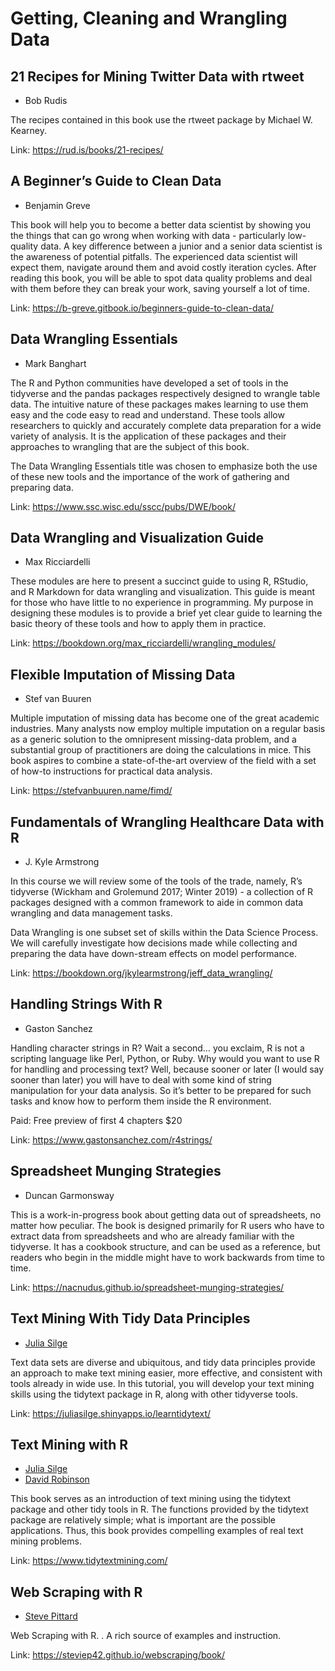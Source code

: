 # Getting, Cleaning and Wrangling Data

## 21 Recipes for Mining Twitter Data with rtweet

- Bob Rudis

The recipes contained in this book use the rtweet package by Michael W.
Kearney.

Link: [https://rud.is/books/21-recipes/](https://rud.is/books/21-recipes/)

## A Beginner's Guide to Clean Data

- Benjamin Greve

This book will help you to become a better data scientist by showing you
the things that can go wrong when working with data - particularly
low-quality data. A key difference between a junior and a senior data
scientist is the awareness of potential pitfalls. The experienced data
scientist will expect them, navigate around them and avoid costly
iteration cycles. After reading this book, you will be able to spot data
quality problems and deal with them before they can break your work,
saving yourself a lot of time.

Link: [https://b-greve.gitbook.io/beginners-guide-to-clean-data/](https://b-greve.gitbook.io/beginners-guide-to-clean-data/)

## Data Wrangling Essentials

- Mark Banghart

The R and Python communities have developed a set of tools in the tidyverse and the pandas packages respectively designed to wrangle table data. The intuitive nature of these packages makes learning to use them easy and the code easy to read and understand. These tools allow researchers to quickly and accurately complete data preparation for a wide variety of analysis. It is the application of these packages and their approaches to wrangling that are the subject of this book.

The Data Wrangling Essentials title was chosen to emphasize both the use of these new tools and the importance of the work of gathering and preparing data.

Link: [https://www.ssc.wisc.edu/sscc/pubs/DWE/book/](https://www.ssc.wisc.edu/sscc/pubs/DWE/book/)

## Data Wrangling and Visualization Guide

- Max Ricciardelli

These modules are here to present a succinct guide to using R, RStudio, and R Markdown for data wrangling and visualization. This guide is meant for those who have little to no experience in programming. My purpose in designing these modules is to provide a brief yet clear guide to learning the basic theory of these tools and how to apply them in practice.

Link: [https://bookdown.org/max_ricciardelli/wrangling_modules/](https://bookdown.org/max_ricciardelli/wrangling_modules/)

## Flexible Imputation of Missing Data

- Stef van Buuren

Multiple imputation of missing data has become one of the great academic industries. Many analysts now employ multiple imputation on a regular basis as a generic solution to the omnipresent missing-data problem, and a substantial group of practitioners are doing the calculations in mice. This book aspires to combine a state-of-the-art overview of the field with a set of how-to instructions for practical data analysis.

Link: [https://stefvanbuuren.name/fimd/](https://stefvanbuuren.name/fimd/)

## Fundamentals of Wrangling Healthcare Data with R

- J. Kyle Armstrong

In this course we will review some of the tools of the trade, namely, R’s tidyverse (Wickham and Grolemund 2017; Winter 2019) - a collection of R packages designed with a common framework to aide in common data wrangling and data management tasks.

Data Wrangling is one subset set of skills within the Data Science Process. We will carefully investigate how decisions made while collecting and preparing the data have down-stream effects on model performance.

Link: [https://bookdown.org/jkylearmstrong/jeff_data_wrangling/](https://bookdown.org/jkylearmstrong/jeff_data_wrangling/)

## Handling Strings With R

- Gaston Sanchez

Handling character strings in R? Wait a second… you exclaim, R is not a scripting language like Perl, Python, or Ruby. Why would you want to use R for handling and processing text? Well, because sooner or later (I would say sooner than later) you will have to deal with some kind of string manipulation for your data analysis. So it’s better to be prepared for such tasks and know how to perform them inside the R environment.

Paid: Free preview of first 4 chapters $20

Link: [https://www.gastonsanchez.com/r4strings/](https://www.gastonsanchez.com/r4strings/)

## Spreadsheet Munging Strategies

- Duncan Garmonsway

This is a work-in-progress book about getting data out of spreadsheets,
no matter how peculiar. The book is designed primarily for R users who
have to extract data from spreadsheets and who are already familiar with
the tidyverse. It has a cookbook structure, and can be used as a
reference, but readers who begin in the middle might have to work
backwards from time to time.

Link: [https://nacnudus.github.io/spreadsheet-munging-strategies/](https://nacnudus.github.io/spreadsheet-munging-strategies/)

## Text Mining With Tidy Data Principles

- [Julia Silge](https://twitter.com/juliasilge)

Text data sets are diverse and ubiquitous, and tidy data principles provide an approach to make text mining easier, more effective, and consistent with tools already in wide use. In this tutorial, you will develop your text mining skills using the tidytext package in R, along
with other tidyverse tools.

Link: [https://juliasilge.shinyapps.io/learntidytext/](https://juliasilge.shinyapps.io/learntidytext/)

## Text Mining with R

- [Julia Silge](https://twitter.com/juliasilge)
- [David Robinson](https://twitter.com/drob)

This book serves as an introduction of text mining using the tidytext
package and other tidy tools in R. The functions provided by the
tidytext package are relatively simple; what is important are the
possible applications. Thus, this book provides compelling examples of
real text mining problems.

Link: [https://www.tidytextmining.com/](https://www.tidytextmining.com/)

## Web Scraping with R

- [Steve Pittard](https://github.com/steviep42)

Web Scraping with R. . A rich source of examples and instruction.

Link: [https://steviep42.github.io/webscraping/book/](https://steviep42.github.io/webscraping/book/)



